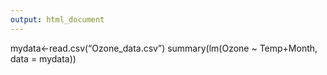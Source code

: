 ```yaml
---
output: html_document
---
```

mydata<-read.csv("Ozone_data.csv")
summary(lm(Ozone ~ Temp+Month, data = mydata))

